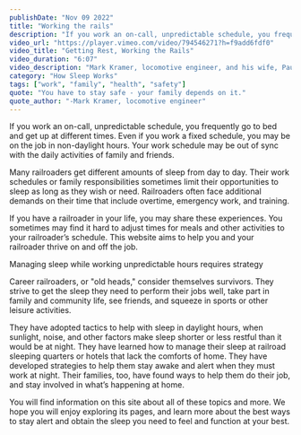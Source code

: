 ```yaml
---
publishDate: "Nov 09 2022"
title: "Working the rails"
description: "If you work an on-call, unpredictable schedule, you frequently go to bed and get up at different times. Even if you work a fixed schedule, you may be on the job in non-daylight hours. Your work schedule may be out of sync with the daily activities of family and friends."
video_url: "https://player.vimeo.com/video/794546271?h=f9add6fdf0"
video_title: "Getting Rest, Working the Rails"
video_duration: "6:07"
video_description: "Mark Kramer, locomotive engineer, and his wife, Paula"
category: "How Sleep Works"
tags: ["work", "family", "health", "safety"]
quote: "You have to stay safe - your family depends on it."
quote_author: "-Mark Kramer, locomotive engineer"
---
```



If you work an on-call, unpredictable schedule, you frequently go to bed and get up at different times. Even if you work a fixed schedule, you may be on the job in non-daylight hours. Your work schedule may be out of sync with the daily activities of family and friends.

Many railroaders get different amounts of sleep from day to day. Their work schedules or family responsibilities sometimes limit their opportunities to sleep as long as they wish or need. Railroaders often face additional demands on their time that include overtime, emergency work, and training.

If you have a railroader in your life, you may share these experiences. You sometimes may find it hard to adjust times for meals and other activities to your railroader’s schedule. This website aims to help you and your railroader thrive on and off the job.

Managing sleep while working unpredictable hours requires strategy

Career railroaders, or "old heads," consider themselves survivors. They strive to get the sleep they need to perform their jobs well, take part in family and community life, see friends, and squeeze in sports or other leisure activities.

They have adopted tactics to help with sleep in daylight hours, when sunlight, noise, and other factors make sleep shorter or less restful than it would be at night. They have learned how to manage their sleep at railroad sleeping quarters or hotels that lack the comforts of home. They have developed strategies to help them stay awake and alert when they must work at night. Their families, too, have found ways to help them do their job, and stay involved in what’s happening at home.

You will find information on this site about all of these topics and more. We hope you will enjoy exploring its pages, and learn more about the best ways to stay alert and obtain the sleep you need to feel and function at your best.

